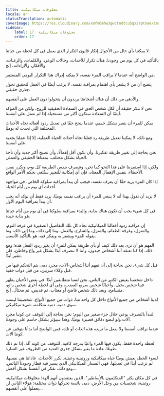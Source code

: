 ```yaml
---
title: مخلوقات ميكانيكية
locale: ar
statusTranslation: automatic
coverImage: https://res.cloudinary.com/xmfm6mhw3gwctndtcubgx2rptnae/image/upload/v1740468922/small_cover_tratado_de_psicologia_revolucionaria_a4c0dca4e0.webp
sidebar:
    label: 17. مخلوقات ميكانيكية
    order: 17
---
```

لا يمكننا بأي حال من الأحوال إنكار قانون التكرار الذي يعمل في كل لحظة من حياتنا.

بالتأكيد في كل يوم من وجودنا، هناك تكرار للأحداث، وحالات الوعي، والكلمات، والرغبات، والأفكار، والإرادات، إلخ.

من الواضح أنه عندما لا يراقب المرء نفسه، لا يمكنه إدراك هذا التكرار اليومي المستمر.

يتضح أن من لا يشعر بأي اهتمام بمراقبة نفسه، لا يرغب أيضًا في العمل لتحقيق تحول جذري حقيقي.

والأدهى من ذلك أن هناك أشخاصًا يريدون أن يتحولوا دون العمل على أنفسهم.

نحن لا ننكر حقيقة أن لكل شخص الحق في السعادة الحقيقية للروح، ولكن من المؤكد أيضًا أن السعادة ستكون أكثر من مستحيلة إذا لم نعمل على أنفسنا.

يمكن للمرء أن يتغير بشكل حميم، عندما ينجح حقًا في تعديل ردود أفعاله تجاه الأحداث المختلفة التي تحدث له يوميًا.

ومع ذلك، لا يمكننا تعديل طريقة رد فعلنا تجاه أحداث الحياة العملية، إلا إذا عملنا بجدية على أنفسنا.

نحن بحاجة إلى تغيير طريقة تفكيرنا، وأن نكون أقل إهمالًا، وأن نصبح أكثر جدية وأن نأخذ الحياة بشكل مختلف، بمعناها الحقيقي والعملي.

ولكن، إذا استمرينا على هذا النحو كما نحن، ونتصرف بنفس الطريقة كل يوم، ونكرر نفس الأخطاء، بنفس الإهمال المعتاد، فإن أي إمكانية للتغيير ستُلغى بحكم الأمر الواقع.

إذا كان المرء يريد حقًا أن يعرف نفسه، فيجب أن يبدأ بمراقبة سلوكه الخاص، في مواجهة أحداث أي يوم من أيام الحياة.

لا نريد أن نقول بهذا أنه لا ينبغي للمرء أن يراقب نفسه يوميًا، نريد فقط أن نؤكد أنه يجب أن يبدأ بمراقبة اليوم الأول.

في كل شيء يجب أن تكون هناك بداية، والبدء بمراقبة سلوكنا في أي يوم من أيام حياتنا هو بداية جيدة.

إن مراقبة ردود أفعالنا الميكانيكية تجاه كل تلك التفاصيل الصغيرة في غرفة النوم، والمنزل، وغرفة الطعام، والمنزل، والشارع، والعمل، وما إلى ذلك، وما إلى ذلك، وما يقوله المرء ويشعر به ويفكر فيه، هو بالتأكيد الأنسب.

المهم هو أن نرى بعد ذلك كيف أو بأي طريقة يمكن للمرء أن يغير ردود الفعل هذه؛ ومع ذلك، إذا كنا نعتقد أننا أشخاص جيدون، وأننا لا نتصرف أبدًا بشكل غير واع وخاطئ، فلن نتغير أبدًا.

قبل كل شيء، نحن بحاجة إلى أن نفهم أننا أشخاص-آلات، مجرد دمى يتم التحكم فيها من قبل وكلاء سريين، من قبل ذوات خفية.

داخل شخصنا يعيش الكثير من الناس، نحن لسنا متطابقين أبدًا؛ في بعض الأحيان يظهر فينا شخص بخيل، وأحيانًا شخص سريع الغضب، وفي أي لحظة أخرى شخص رائع، متسامح، وبعد ذلك شخص فاضح أو مغتاب، ثم قديس، ثم محتال، إلخ.

لدينا أشخاص من جميع الأنواع داخل كل واحد منا، ذوات من جميع الأنواع. شخصيتنا ليست سوى دمية، دمية متكلمة، شيء ميكانيكي.

لنبدأ بالتصرف بوعي خلال جزء صغير من اليوم؛ نحن بحاجة إلى التوقف عن كوننا مجرد آلات ولو لبضع دقائق قصيرة يوميًا، وهذا سيؤثر بشكل حاسم على وجودنا.

عندما نراقب أنفسنا ولا نفعل ما تريده هذه الذات أو تلك، فمن الواضح أننا بدأنا نتوقف عن كوننا آلات.

لحظة واحدة فقط، يكون فيها المرء واعيًا بدرجة كافية، للتوقف عن كونه آلة، إذا تم ذلك طوعًا، عادة ما يغير بشكل جذري العديد من الظروف غير السارة.

لسوء الحظ، نعيش يوميًا حياة ميكانيكية وروتينية وعبثية. نكرر الأحداث، عاداتنا هي نفسها، لم نرغب أبدًا في تعديلها، فهي المسار الميكانيكي الذي يسير فيه قطار وجودنا البائس، ومع ذلك، نفكر في أنفسنا بشكل أفضل...

في كل مكان يكثر "المتكلمون بالأساطير"، الذين يعتقدون أنهم آلهة؛ مخلوقات ميكانيكية، روتينية، شخصيات من وحل الأرض، دمى بائسة تحركها ذوات مختلفة؛ هؤلاء الناس لن يعملوا على أنفسهم...

